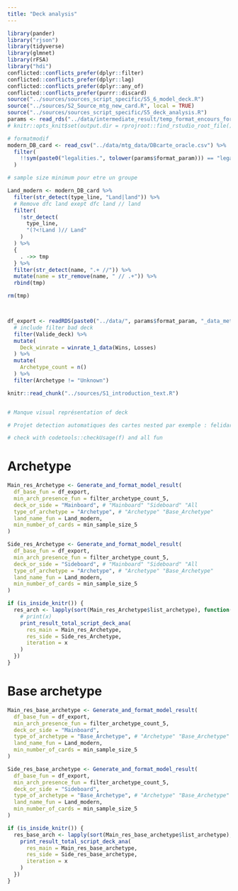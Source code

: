 ---
title: "Deck analysis"
---

```{r setup, include=FALSE, message = FALSE, warning = FALSE} 
library(pander)
library("rjson")
library(tidyverse)
library(glmnet)
library(rFSA)
library("hdi")
conflicted::conflicts_prefer(dplyr::filter)
conflicted::conflicts_prefer(dplyr::lag)
conflicted::conflicts_prefer(dplyr::any_of)
conflicted::conflicts_prefer(purrr::discard)
source("../sources/sources_script_specific/S5_6_model_deck.R")
source("../sources/S2_Source_mtg_new_card.R", local = TRUE)
source("../sources/sources_script_specific/S5_deck_analysis.R")
params <- read_rds("../data/intermediate_result/temp_format_encours_for_param.rds")
# knitr::opts_knit$set(output.dir = rprojroot::find_rstudio_root_file())

# formatmodif
modern_DB_card <- read_csv("../data/mtg_data/DBcarte_oracle.csv") %>%
  filter(
    !!sym(paste0("legalities.", tolower(params$format_param))) == "legal"
  )

# sample size minimum pour etre un groupe

Land_modern <- modern_DB_card %>%
  filter(str_detect(type_line, "Land|land")) %>%
  # Remove dfc land exept dfc land // land
  filter(
    !str_detect(
      type_line,
      "(?<!Land )// Land"
    )
  ) %>%
  {
    . ->> tmp
  } %>%
  filter(str_detect(name, ".+ //")) %>%
  mutate(name = str_remove(name, " // .+")) %>%
  rbind(tmp)

rm(tmp)



df_export <- readRDS(paste0("../data/", params$format_param, "_data_meta_en_cours.rds")) %>%
  # include filter bad deck
  filter(Valide_deck) %>%
  mutate(
    Deck_winrate = winrate_1_data(Wins, Losses)
  ) %>%
  mutate(
    Archetype_count = n()
  ) %>%
  filter(Archetype != "Unknown")
```

```{r}
knitr::read_chunk("../sources/S1_introduction_text.R")
```


```{r, Introduction_chunk_5_Deck_analysis, results='asis'}
```



```{r}
# Manque visual représentation of deck

# Projet detection automatiques des cartes nested par exemple : felidar et sahelli  dans l'idéal devrait détecter zulaport et bloodartist

# check with codetools::checkUsage(f) and all fun
```



# Archetype


```{r result_archetype}
Main_res_Archetype <- Generate_and_format_model_result(
  df_base_fun = df_export,
  min_arch_presence_fun = filter_archetype_count_5,
  deck_or_side = "Mainboard", # "Mainboard" "Sideboard" "All
  type_of_archetype = "Archetype", # "Archetype" "Base_Archetype"
  land_name_fun = Land_modern,
  min_number_of_cards = min_sample_size_5
)

Side_res_Archetype <- Generate_and_format_model_result(
  df_base_fun = df_export,
  min_arch_presence_fun = filter_archetype_count_5,
  deck_or_side = "Sideboard", # "Mainboard" "Sideboard" "All
  type_of_archetype = "Archetype", # "Archetype" "Base_Archetype"
  land_name_fun = Land_modern,
  min_number_of_cards = min_sample_size_5
)
```


```{r print_result_arch, results='asis', out.width="100%"}
if (is_inside_knitr()) {
  res_arch <- lapply(sort(Main_res_Archetype$list_archetype), function(x) {
    # print(x)
    print_result_total_script_deck_ana(
      res_main = Main_res_Archetype,
      res_side = Side_res_Archetype,
      iteration = x
    )
  })
}
```


# Base archetype  


```{r result_base_archetype}
Main_res_base_archetype <- Generate_and_format_model_result(
  df_base_fun = df_export,
  min_arch_presence_fun = filter_archetype_count_5,
  deck_or_side = "Mainboard",
  type_of_archetype = "Base_Archetype", # "Archetype" "Base_Archetype"
  land_name_fun = Land_modern,
  min_number_of_cards = min_sample_size_5
)

Side_res_base_archetype <- Generate_and_format_model_result(
  df_base_fun = df_export,
  min_arch_presence_fun = filter_archetype_count_5,
  deck_or_side = "Sideboard",
  type_of_archetype = "Base_Archetype", # "Archetype" "Base_Archetype"
  land_name_fun = Land_modern,
  min_number_of_cards = min_sample_size_5
)
```


```{r print_result_base_arch, results='asis', out.width="100%"}
if (is_inside_knitr()) {
  res_base_arch <- lapply(sort(Main_res_base_archetype$list_archetype), function(x) {
    print_result_total_script_deck_ana(
      res_main = Main_res_base_archetype,
      res_side = Side_res_base_archetype,
      iteration = x
    )
  })
}
```
